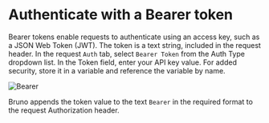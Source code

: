 # Authenticate with a Bearer token

Bearer tokens enable requests to authenticate using an access key, such as a JSON Web Token (JWT). The token is a text string, included in the request header. 
In the request `Auth` tab, select `Bearer Token` from the Auth Type dropdown list. In the Token field, enter your API key value. For added security, store it in a variable and reference the variable by name.

![Bearer](/screenshots/auth/bearer.webp)

Bruno appends the token value to the text `Bearer` in the required format to the request Authorization header. 